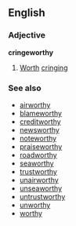 ==English==

===Adjective===
'''cringeworthy'''
#[[Worth]] [[cringe|cringing]]

===See also===
*[[airworthy]]
*[[blameworthy]]
*[[creditworthy]]
*[[newsworthy]]
*[[noteworthy]]
*[[praiseworthy]]
*[[roadworthy]]
*[[seaworthy]]
*[[trustworthy]]
*[[unairworthy]]
*[[unseaworthy]]
*[[untrustworthy]]
*[[unworthy]]
*[[worthy]]